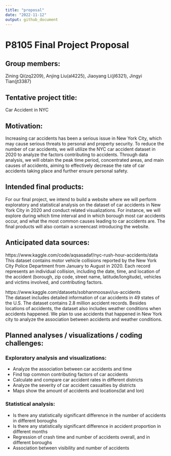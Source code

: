 ```yaml
---
title: "proposal"
date: "2022-11-12"
output: github_document
---
```


# P8105 Final Project Proposal 
## Group members:
Zining Qi(zq2209), Anjing Liu(al4225), Jiaoyang Li(jl6321), Jingyi Tian(jt3387)

## Tentative project title:
Car Accident in NYC

## Motivation:
Increasing car accidents has been a serious issue in New York City, which may cause serious threats to personal and property security. To reduce the number of car accidents, we will utilize the NYC car accident dataset in 2020 to analyze the factors contributing to accidents. Through data analysis, we will obtain the peak time period, concentrated areas, and main causes of accidents, aiming to effectively decrease the rate of car accidents taking place and further ensure personal safety.

## Intended final products:
For our final project, we intend to build a website where we will perform exploratory and statistical analysis on the dataset of car accidents in New York City in 2020 and conduct related visualizations. For instance, we will explore during which time interval and in which borough most car accidents occur, and what the most common causes leading to car accidents are. The final products will also contain a screencast introducing the website. 

## Anticipated data sources:
https://www.kaggle.com/code/aqsasadaf/nyc-rush-hour-accidents/data    
This dataset contains motor vehicle collisions reported by the New York City Police Department from January to August in 2020. Each record represents an individual collision, including the date, time, and location of the accident (borough, zip code, street name, latitude/longitude), vehicles and victims involved, and contributing factors.

https://www.kaggle.com/datasets/sobhanmoosavi/us-accidents    
The dataset includes detailed information of car accidents in 49 states of the U.S. The dataset contains 2.8 million accident records. Besides locations of accidents, the dataset also includes weather conditions when accidents happened. We plan to use accidents that happened in New York city to analyze the association between accidents and weather conditions.

## Planned analyses / visualizations / coding challenges:
### Exploratory analysis and visualizations:
- Analyze the association between car accidents and time    
- Find top common contributing factors of car accidents    
- Calculate and compare car accident rates in different districts    
- Analyze the severity of car accident casualties by districts    
- Maps show the amount of accidents and locations(lat and lon)    

### Statistical analysis:
- Is there any statistically significant difference in the number of accidents in different boroughs    
- Is there any statistically significant difference in accident proportion in different months    
- Regression of crash time and number of accidents overall, and in different boroughs    
- Association between visibility and number of accidents    


